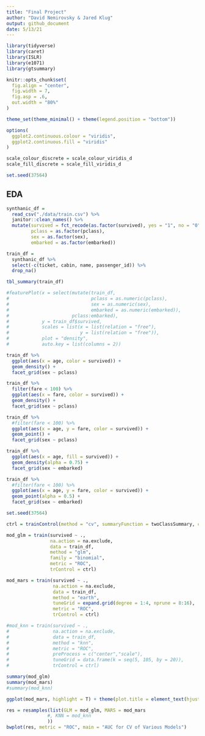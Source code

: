 ```yaml
---
title: "Final Project"
author: "David Nemirovsky & Jared Klug"
output: github_document
date: 5/13/21
--- 
```


```r
library(tidyverse)
library(caret)
library(ISLR)
library(e1071)
library(gtsummary)

knitr::opts_chunk$set(
  fig.align = "center",
  fig.width = 7,
  fig.asp = .6,
  out.width = "80%"
)

theme_set(theme_minimal() + theme(legend.position = "bottom"))

options(
  ggplot2.continuous.colour = "viridis",
  ggplot2.continuous.fill = "viridis"
)

scale_colour_discrete = scale_colour_viridis_d
scale_fill_discrete = scale_fill_viridis_d

set.seed(37564)
```

## **EDA**

```r
synthanic_df = 
  read_csv("./data/train.csv") %>% 
  janitor::clean_names() %>% 
  mutate(survived = fct_recode(as.factor(survived), yes = "1", no = "0"), 
         pclass = as.factor(pclass), 
         sex = as.factor(sex), 
         embarked = as.factor(embarked))

train_df = 
  synthanic_df %>% 
  select(-c(ticket, cabin, name, passenger_id)) %>% 
  drop_na()

tbl_summary(train_df)

#featurePlot(x = select(mutate(train_df, 
#                              pclass = as.numeric(pclass), 
#                              sex = as.numeric(sex),
#                              embarked = as.numeric(embarked)),
#                       pclass:embarked), 
#            y = train_df$survived,
#            scales = list(x = list(relation = "free"), 
#                          y = list(relation = "free")),
#            plot = "density", 
#            auto.key = list(columns = 2))

train_df %>% 
  ggplot(aes(x = age, color = survived)) +
  geom_density() + 
  facet_grid(sex ~ pclass)

train_df %>% 
  filter(fare < 100) %>% 
  ggplot(aes(x = fare, color = survived)) +
  geom_density() + 
  facet_grid(sex ~ pclass)

train_df %>% 
  #filter(fare < 100) %>% 
  ggplot(aes(x = age, y = fare, color = survived)) +
  geom_point() + 
  facet_grid(sex ~ pclass)

train_df %>% 
  ggplot(aes(x = age, fill = survived)) + 
  geom_density(alpha = 0.75) + 
  facet_grid(sex ~ embarked)

train_df %>% 
  #filter(fare < 100) %>% 
  ggplot(aes(x = age, y = fare, color = survived)) +
  geom_point(alpha = 0.5) + 
  facet_grid(sex ~ embarked)

```

```r
set.seed(37564)

ctrl = trainControl(method = "cv", summaryFunction = twoClassSummary, classProbs = T, number = 10)

mod_glm = train(survived ~ .,
                na.action = na.exclude, 
                data = train_df, 
                method = "glm", 
                family = "binomial", 
                metric = "ROC", 
                trControl = ctrl)

mod_mars = train(survived ~ ., 
                 na.action = na.exclude, 
                 data = train_df, 
                 method = "earth",
                 tuneGrid = expand.grid(degree = 1:4, nprune = 8:16), 
                 metric = "ROC", 
                 trControl = ctrl)

#mod_knn = train(survived ~ .,
#                na.action = na.exclude, 
#                data = train_df, 
#                method = "knn",
#                metric = "ROC", 
#                preProcess = c("center","scale"),
#                tuneGrid = data.frame(k = seq(5, 105, by = 20)), 
#                trControl = ctrl)

summary(mod_glm)
summary(mod_mars)
#summary(mod_knn)

ggplot(mod_mars, highlight = T) + theme(plot.title = element_text(hjust = 0.5))

res = resamples(list(GLM = mod_glm, MARS = mod_mars
               #, KNN = mod_knn
               ))
bwplot(res, metric = "ROC", main = "AUC for CV of Various Models")
```

